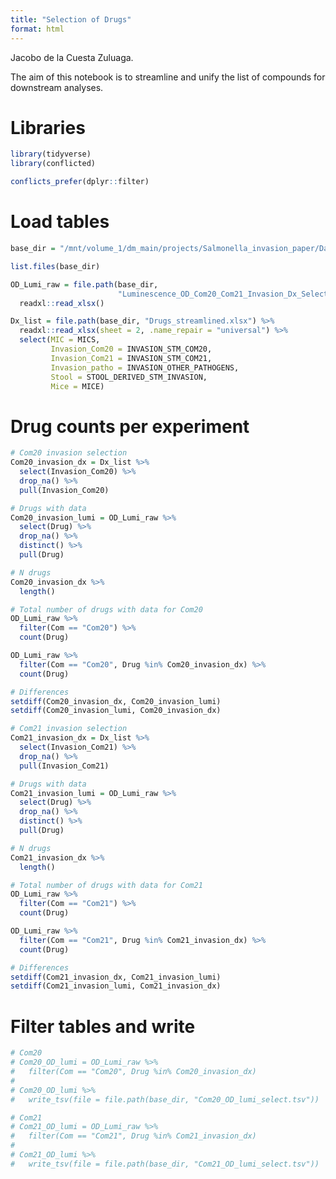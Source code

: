 ```yaml
---
title: "Selection of Drugs"
format: html
---
```


Jacobo de la Cuesta Zuluaga.

The aim of this notebook is to streamline and unify the list of compounds
for downstream analyses.

# Libraries
```r
library(tidyverse)
library(conflicted)
```

```r
conflicts_prefer(dplyr::filter)
```


# Load tables
```r
base_dir = "/mnt/volume_1/dm_main/projects/Salmonella_invasion_paper/Data/OD_Lumi_Selection/"

list.files(base_dir)

OD_Lumi_raw = file.path(base_dir,
                        "Luminescence_OD_Com20_Com21_Invasion_Dx_Selection.xlsx") %>% 
  readxl::read_xlsx()

Dx_list = file.path(base_dir, "Drugs_streamlined.xlsx") %>% 
  readxl::read_xlsx(sheet = 2, .name_repair = "universal") %>% 
  select(MIC = MICS, 
         Invasion_Com20 = INVASION_STM_COM20,
         Invasion_Com21 = INVASION_STM_COM21,
         Invasion_patho = INVASION_OTHER_PATHOGENS, 
         Stool = STOOL_DERIVED_STM_INVASION, 
         Mice = MICE)
```

# Drug counts per experiment
```r
# Com20 invasion selection
Com20_invasion_dx = Dx_list %>% 
  select(Invasion_Com20) %>% 
  drop_na() %>% 
  pull(Invasion_Com20)

# Drugs with data
Com20_invasion_lumi = OD_Lumi_raw %>% 
  select(Drug) %>% 
  drop_na() %>% 
  distinct() %>% 
  pull(Drug)

# N drugs
Com20_invasion_dx %>% 
  length()

# Total number of drugs with data for Com20
OD_Lumi_raw %>% 
  filter(Com == "Com20") %>% 
  count(Drug)

OD_Lumi_raw %>% 
  filter(Com == "Com20", Drug %in% Com20_invasion_dx) %>% 
  count(Drug)

# Differences
setdiff(Com20_invasion_dx, Com20_invasion_lumi)
setdiff(Com20_invasion_lumi, Com20_invasion_dx)
```

```r
# Com21 invasion selection
Com21_invasion_dx = Dx_list %>% 
  select(Invasion_Com21) %>% 
  drop_na() %>% 
  pull(Invasion_Com21)

# Drugs with data
Com21_invasion_lumi = OD_Lumi_raw %>% 
  select(Drug) %>% 
  drop_na() %>% 
  distinct() %>% 
  pull(Drug)

# N drugs
Com21_invasion_dx %>% 
  length()

# Total number of drugs with data for Com21
OD_Lumi_raw %>% 
  filter(Com == "Com21") %>% 
  count(Drug)

OD_Lumi_raw %>% 
  filter(Com == "Com21", Drug %in% Com21_invasion_dx) %>% 
  count(Drug)

# Differences
setdiff(Com21_invasion_dx, Com21_invasion_lumi)
setdiff(Com21_invasion_lumi, Com21_invasion_dx)
```

# Filter tables and write
```r
# Com20
# Com20_OD_lumi = OD_Lumi_raw %>% 
#   filter(Com == "Com20", Drug %in% Com20_invasion_dx)
# 
# Com20_OD_lumi %>% 
#   write_tsv(file = file.path(base_dir, "Com20_OD_lumi_select.tsv"))
```


```r
# Com21
# Com21_OD_lumi = OD_Lumi_raw %>% 
#   filter(Com == "Com21", Drug %in% Com21_invasion_dx)
# 
# Com21_OD_lumi %>% 
#   write_tsv(file = file.path(base_dir, "Com21_OD_lumi_select.tsv"))
```


